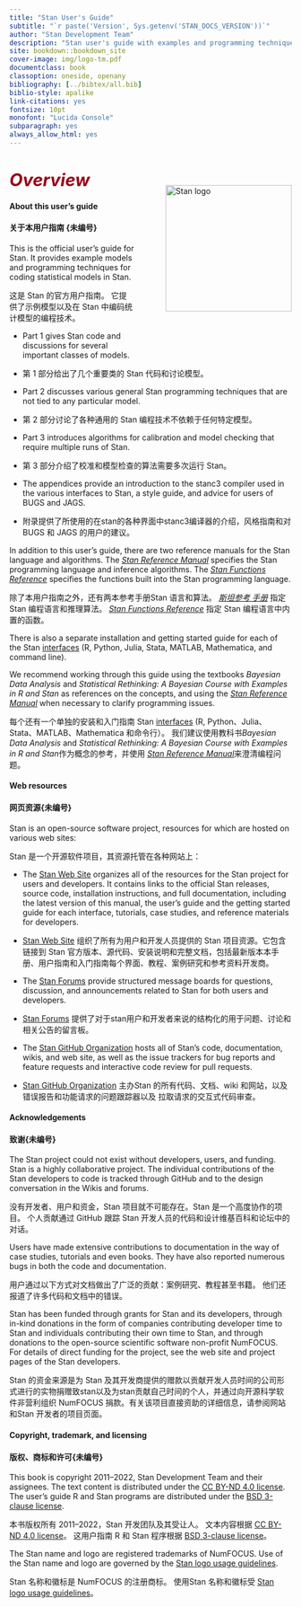 ```yaml
---
title: "Stan User's Guide"
subtitle: "`r paste('Version', Sys.getenv('STAN_DOCS_VERSION'))`"
author: "Stan Development Team"
description: "Stan user's guide with examples and programming techniques."
site: bookdown::bookdown_site
cover-image: img/logo-tm.pdf
documentclass: book
classoption: oneside, openany
bibliography: [../bibtex/all.bib]
biblio-style: apalike
link-citations: yes
fontsize: 10pt
monofont: "Lucida Console"
subparagraph: yes
always_allow_html: yes
---
```


# <i style="font-size: 110%; padding:1.5em 0 0 0; color:#990017;">Overview</i> {.unnumbered}

<img src="img/logo-tm.png" alt="Stan logo" style="float:right; margin: -2em 0em 4em 4em" width="225"/>

#### About this user's guide {.unnumbered}

#### 关于本用户指南 {未编号}

This is the official user's guide for Stan. It provides example models and programming techniques for coding statistical models in Stan.

这是 Stan 的官方用户指南。 它提供了示例模型以及在 Stan 中编码统计模型的编程技术。

-   Part 1 gives Stan code and discussions for several important classes of models.

-   第 1 部分给出了几个重要类的 Stan 代码和讨论模型。

-   Part 2 discusses various general Stan programming techniques that are not tied to any particular model.

-   第 2 部分讨论了各种通用的 Stan 编程技术不依赖于任何特定模型。

-   Part 3 introduces algorithms for calibration and model checking that require multiple runs of Stan.

-   第 3 部分介绍了校准和模型检查的算法需要多次运行 Stan。

-   The appendices provide an introduction to the stanc3 compiler used in the various interfaces to Stan, a style guide, and advice for users of BUGS and JAGS.

-   附录提供了所使用的在stan的各种界面中stanc3编译器的介绍，风格指南和对BUGS 和 JAGS 的用户的建议。

In addition to this user's guide, there are two reference manuals for the Stan language and algorithms. The [*Stan Reference Manual*](https://mc-stan.org/docs/reference-manual/index.html) specifies the Stan programming language and inference algorithms. The [*Stan Functions Reference*](https://mc-stan.org/docs/functions-reference/index.html) specifies the functions built into the Stan programming language.

除了本用户指南之外，还有两本参考手册Stan 语言和算法。 [*斯坦参考 手册*](https://mc-stan.org/docs/reference-manual/index.html) 指定 Stan 编程语言和推理算法。 [*Stan Functions Reference*](https://mc-stan.org/docs/functions-reference/index.html) 指定 Stan 编程语言中内置的函数。

There is also a separate installation and getting started guide for each of the Stan [interfaces](https://mc-stan.org/users/interfaces/) (R, Python, Julia, Stata, MATLAB, Mathematica, and command line).

We recommend working through this guide using the textbooks *Bayesian Data Analysis* and *Statistical Rethinking: A Bayesian Course with Examples in R and Stan* as references on the concepts, and using the [*Stan Reference Manual*](https://mc-stan.org/docs/reference-manual/index.html) when necessary to clarify programming issues.

每个还有一个单独的安装和入门指南 Stan [interfaces](https://mc-stan.org/users/interfaces/) (R, Python、Julia、Stata、MATLAB、Mathematica 和命令行）。 我们建议使用教科书*Bayesian Data Analysis* and *Statistical Rethinking: A Bayesian Course with Examples in R and Stan*作为概念的参考，并使用 [*Stan Reference Manual*](https://mc-stan.org/docs/reference-manual/index.html)来澄清编程问题。

#### Web resources {.unnumbered}

#### 网页资源{未编号}

Stan is an open-source software project, resources for which are hosted on various web sites:

Stan 是一个开源软件项目，其资源托管在各种网站上：

-   The [Stan Web Site](https://mc-stan.org/) organizes all of the resources for the Stan project for users and developers. It contains links to the official Stan releases, source code, installation instructions, and full documentation, including the latest version of this manual, the user's guide and the getting started guide for each interface, tutorials, case studies, and reference materials for developers.

-   [Stan Web Site](https://mc-stan.org/) 组织了所有为用户和开发人员提供的 Stan 项目资源。它包含链接到 Stan 官方版本、源代码、安装说明和完整文档，包括最新版本本手册、用户指南和入门指南每个界面、教程、案例研究和参考资料开发商。

-   The [Stan Forums](https://discourse.mc-stan.org) provide structured message boards for questions, discussion, and announcements related to Stan for both users and developers.

-   [Stan Forums](https://discourse.mc-stan.org) 提供了对于stan用户和开发者来说的结构化的用于问题、讨论和相关公告的留言板。

-   The [Stan GitHub Organization](https://github.com/stan-dev) hosts all of Stan's code, documentation, wikis, and web site, as well as the issue trackers for bug reports and feature requests and interactive code review for pull requests.

-   [Stan GitHub Organization](https://github.com/stan-dev) 主办Stan 的所有代码、文档、wiki 和网站，以及错误报告和功能请求的问题跟踪器以及 拉取请求的交互式代码审查。

#### Acknowledgements {.unnumbered}

#### 致谢{未编号}

The Stan project could not exist without developers, users, and funding. Stan is a highly collaborative project. The individual contributions of the Stan developers to code is tracked through GitHub and to the design conversation in the Wikis and forums.

没有开发者、用户和资金，Stan 项目就不可能存在。Stan 是一个高度协作的项目。 个人贡献通过 GitHub 跟踪 Stan 开发人员的代码和设计维基百科和论坛中的对话。

Users have made extensive contributions to documentation in the way of case studies, tutorials and even books. They have also reported numerous bugs in both the code and documentation.

用户通过以下方式对文档做出了广泛的贡献：案例研究、教程甚至书籍。 他们还报道了许多代码和文档中的错误。

Stan has been funded through grants for Stan and its developers, through in-kind donations in the form of companies contributing developer time to Stan and individuals contributing their own time to Stan, and through donations to the open-source scientific software non-profit NumFOCUS. For details of direct funding for the project, see the web site and project pages of the Stan developers.

Stan 的资金来源是为 Stan 及其开发商提供的赠款以贡献开发人员时间的公司形式进行的实物捐赠致stan以及为stan贡献自己时间的个人，并通过向开源科学软件非营利组织 NumFOCUS 捐款。有关该项目直接资助的详细信息，请参阅网站和Stan 开发者的项目页面。

#### Copyright, trademark, and licensing {.unnumbered}

#### 版权、商标和许可{未编号}

This book is copyright 2011--2022, Stan Development Team and their assignees. The text content is distributed under the [CC BY-ND 4.0 license](https://creativecommons.org/licenses/by-nd/4.0/legalcode). The user's guide R and Stan programs are distributed under the [BSD 3-clause license](https://opensource.org/licenses/BSD-3-Clause).

本书版权所有 2011--2022，Stan 开发团队及其受让人。 文本内容根据 [CC BY-ND 4.0 license](https://creativecommons.org/licenses/by-nd/4.0/legalcode)。 这用户指南 R 和 Stan 程序根据 [BSD 3-clause license](https://opensource.org/licenses/BSD-3-Clause)。

The Stan name and logo are registered trademarks of NumFOCUS. Use of the Stan name and logo are governed by the [Stan logo usage guidelines](https://mc-stan.org/about/logo/).

Stan 名称和徽标是 NumFOCUS 的注册商标。 使用Stan 名称和徽标受 [Stan logo usage guidelines](https://mc-stan.org/about/logo/)。
